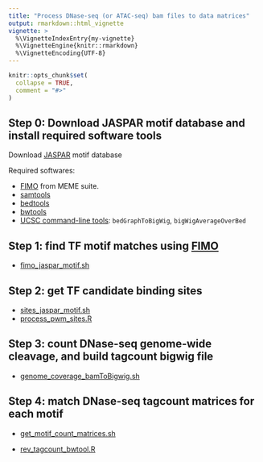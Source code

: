 ```yaml
---
title: "Process DNase-seq (or ATAC-seq) bam files to data matrices"
output: rmarkdown::html_vignette
vignette: >
  %\VignetteIndexEntry{my-vignette}
  %\VignetteEngine{knitr::rmarkdown}
  %\VignetteEncoding{UTF-8}
---
```


```r
knitr::opts_chunk$set(
  collapse = TRUE,
  comment = "#>"
)
```

## Step 0: Download JASPAR motif database and install required software tools

Download [JASPAR](http://jaspar.genereg.net) motif database

Required softwares:

- [FIMO](http://meme-suite.org/doc/fimo.html?man_type=web) from MEME suite.
- [samtools](http://www.htslib.org)
- [bedtools](http://bedtools.readthedocs.io/en/latest/)
- [bwtools](https://github.com/CRG-Barcelona/bwtool/wiki)
- [UCSC command-line tools](http://hgdownload.cse.ucsc.edu/admin/exe/): `bedGraphToBigWig`, `bigWigAverageOverBed` 

## Step 1: find TF motif matches using [FIMO](http://meme-suite.org/doc/fimo.html?man_type=web)

* [fimo_jaspar_motif.sh](sites_jaspar_motif.sh)

## Step 2: get TF candidate binding sites

* [sites_jaspar_motif.sh](sites_jaspar_motif.sh)
* [process_pwm_sites.R](process_pwm_sites.R)

## Step 3: count DNase-seq genome-wide cleavage, and build tagcount bigwig file

* [genome_coverage_bamToBigwig.sh](genome_coverage_bamToBigwig.sh)

## Step 4: match DNase-seq tagcount matrices for each motif

* [get_motif_count_matrices.sh](get_motif_count_matrices.sh)

* [rev_tagcount_bwtool.R](rev_tagcount_bwtool.R)


